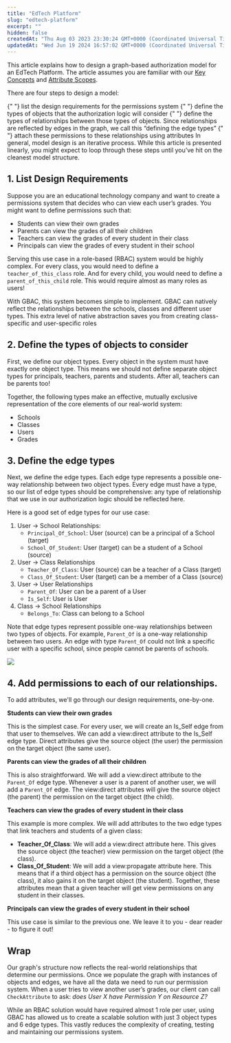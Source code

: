 ```yaml
---
title: "EdTech Platform"
slug: "edtech-platform"
excerpt: ""
hidden: false
createdAt: "Thu Aug 03 2023 23:30:24 GMT+0000 (Coordinated Universal Time)"
updatedAt: "Wed Jun 19 2024 16:57:02 GMT+0000 (Coordinated Universal Time)"
---
```



This article explains how to design a graph-based authorization model for an EdTech Platform. The article assumes you are familiar with our [Key Concepts](/docs/guides/overview/key-concepts) and [Attribute Scopes](/docs/guides/overview/modelling-hierarchy-with-attribute-types).

There are four steps to design a model:

<Steps>
    <Step>
        {" "}
        list the design requirements for the <Glossary>permission</Glossary>s
        system
    </Step>
    <Step>
        {" "}
        define the types of <Glossary>object</Glossary>s that the authorization
        logic will consider
    </Step>
    <Step>
        {" "}
        define the types of relationships between those types of objects. Since
        relationships are reflected by <Glossary>edge</Glossary>s in the graph,
        we call this “defining the <Glossary>edge type</Glossary>s”
    </Step>
    <Step>
        {" "}
        attach these <Glossary>permission</Glossary>s to these relationships
        using attributes
    </Step>
</Steps>
In general, model design is an iterative process. While this article is
presented linearly, you might expect to loop through these steps until you’ve
hit on the cleanest model structure.

## 1. List Design Requirements

Suppose you are an educational technology company and want to create a permissions system that decides who can view each user’s grades. You might want to define permissions such that:

- Students can view their own grades
- Parents can view the grades of all their children
- Teachers can view the grades of every student in their class
- Principals can view the grades of every student in their school

Serving this use case in a role-based (RBAC) system would be highly complex. For every class, you would need to define a `teacher_of_this_class` role. And for every child, you would need to define a `parent_of_this_child` role. This would require almost as many roles as users!

With GBAC, this system becomes simple to implement. GBAC can natively reflect the relationships between the schools, classes and different user types. This extra level of native abstraction saves you from creating class-specific and user-specific roles

## 2. Define the types of objects to consider

First, we define our <Glossary>object type</Glossary>s. Every <Glossary>object</Glossary> in the system must have exactly one object type. This means we should not define separate object types for principals, teachers, parents and students. After all, teachers can be parents too!

Together, the following types make an effective, mutually exclusive representation of the core elements of our real-world system:

- Schools
- Classes
- Users
- Grades

## 3. Define the edge types

Next, we define the <Glossary>edge type</Glossary>s. Each edge type represents a possible one-way relationship between two object types. Every edge must have a type, so our list of edge types should be comprehensive: any type of relationship that we use in our authorization logic should be reflected here.

Here is a good set of edge types for our use case:

1. User → School Relationships:
    - `Principal_Of_School`: User (source) can be a principal of a School (target)
    - `School_Of_Student`: User (target) can be a student of a School (source)
2. User → Class Relationships
    - `Teacher_Of_Class`: User (source) can be a teacher of a Class (target)
    - `Class_Of_Student`: User (target) can be a member of a Class (source)
3. User → User Relationships
    - `Parent_Of`: User can be a parent of a User
    - `Is_Self`: User is User
4. Class → School Relationships
    - `Belongs_To`: Class can belong to a School

Note that edge types represent possible one-way relationships between two types of objects. For example, `Parent_Of` is a one-way relationship between two users. An edge with type `Parent_Of` could not link a specific user with a specific school, since people cannot be parents of schools.

![](/assets/images/edtech-platform.webp)

## 4. Add permissions to each of our relationships.

To add attributes, we'll go through our design requirements, one-by-one.

**Students can view their own grades**

This is the simplest case. For every user, we will create an Is_Self edge from that user to themselves. We can add a view:<Glossary>direct</Glossary> attribute to the Is_Self edge type. Direct attributes give the source object (the user) the <Glossary>permission</Glossary> on the target object (the same user).

**Parents can view the grades of all their children**

This is also straightforward. We will add a view:<Glossary>direct</Glossary> attribute to the `Parent_Of` edge type. Whenever a user is a parent of another user, we will add a `Parent_Of` edge. The view:direct attributes will give the source object (the parent) the permission on the target object (the child).

**Teachers can view the grades of every student in their class**

This example is more complex. We will add attributes to the two edge types that link teachers and students of a given class:

- **Teacher_Of_Class**: We will add a view:<Glossary>direct</Glossary> attribute here. This gives the source object (the teacher) view permission on the target object (the class).
- **Class_Of_Student**: We will add a view:<Glossary>propagate</Glossary> attribute here. This means that if a third object has a permission on the source object (the class), it also gains it on the target object (the student).
  Together, these attributes mean that a given teacher will get view permissions on any student in their classes.

**Principals can view the grades of every student in their school**

This use case is similar to the previous one. We leave it to you - dear reader - to figure it out!

## Wrap

Our graph's structure now reflects the real-world relationships that determine our permissions. Once we populate the graph with instances of <Glossary>object</Glossary>s and <Glossary>edge</Glossary>s, we have all the data we need to run our permission system. When a user tries to view another user’s grades, our client can call `CheckAttribute` to ask: _does User X have Permission Y on Resource Z?_

While an RBAC solution would have required almost 1 role per user, using GBAC has allowed us to create a scalable solution with just 3 object types and 6 edge types. This vastly reduces the complexity of creating, testing and maintaining our permissions system.
